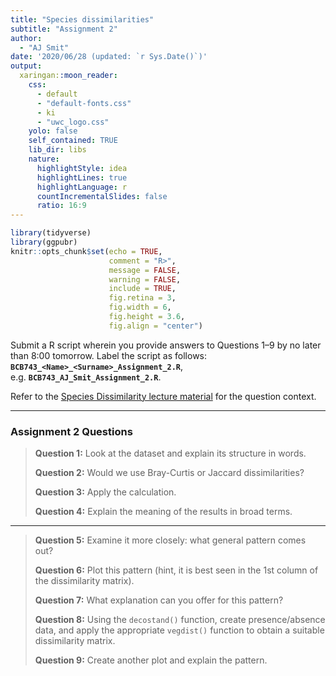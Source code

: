 ```yaml
---
title: "Species dissimilarities"
subtitle: "Assignment 2"  
author: 
  - "AJ Smit"
date: '2020/06/28 (updated: `r Sys.Date()`)'
output:
  xaringan::moon_reader:
    css:
      - default
      - "default-fonts.css"
      - ki
      - "uwc_logo.css"
    yolo: false
    self_contained: TRUE  
    lib_dir: libs
    nature:
      highlightStyle: idea
      highlightLines: true
      highlightLanguage: r
      countIncrementalSlides: false
      ratio: 16:9
---
```


```r
library(tidyverse)
library(ggpubr)
knitr::opts_chunk$set(echo = TRUE,
                      comment = "R>",
                      message = FALSE,
                      warning = FALSE,
                      include = TRUE,
                      fig.retina = 3,
                      fig.width = 6,
                      fig.height = 3.6,
                      fig.align = "center")
```

Submit a R script wherein you provide answers to Questions 1--9 by no later than 8:00 tomorrow. Label the script as follows: **`BCB743_<Name>_<Surname>_Assignment_2.R`**, e.g. **`BCB743_AJ_Smit_Assignment_2.R`**.

Refer to the [Species Dissimilarity lecture material](https://ajsmit.netlify.app/workshops/quantecol/chapters/05-spp_dissimilarity/) for the question context.

---

### Assignment 2 Questions

> **Question 1:** Look at the dataset and explain its structure in words.
>
> **Question 2:** Would we use Bray-Curtis or Jaccard dissimilarities?
>
> **Question 3:** Apply the calculation.
>
> **Question 4:** Explain the meaning of the results in broad terms.

---

> **Question 5:** Examine it more closely: what general pattern comes out?
>
> **Question 6:** Plot this pattern (hint, it is best seen in the 1st column of the dissimilarity matrix).
>
> **Question 7:** What explanation can you offer for this pattern?
>
> **Question 8:** Using the `decostand()` function, create presence/absence data, and apply the appropriate `vegdist()` function to obtain a suitable dissimilarity matrix.
>
> **Question 9:** Create another plot and explain the pattern.
